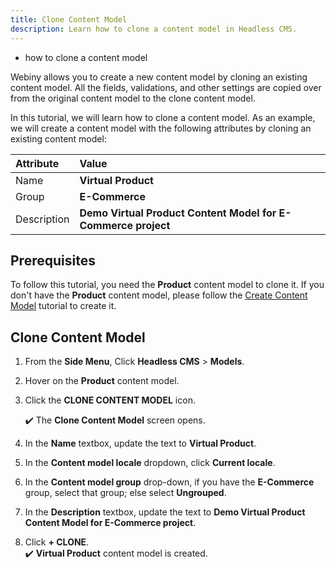 ```yaml
---
title: Clone Content Model
description: Learn how to clone a content model in Headless CMS.
---
```



<Alert type="success" title="WHAT YOU'LL LEARN">

- how to clone a content model

</Alert>

Webiny allows you to create a new content model by cloning an existing content model. All the fields, validations, and other settings are copied over from the original content model to the clone content model.

In this tutorial, we will learn how to clone a content model. As an example, we will create a content model with the following attributes by cloning an existing content model:

| Attribute   | Value                                                         |
| :-------    | :----------------------                                       |
| Name        | **Virtual Product**                                           |
| Group       | **E-Commerce**                                                |
| Description | **Demo Virtual Product Content Model for E-Commerce project** |

## Prerequisites

To follow this tutorial, you need the **Product** content model to clone it.
If you don't have the **Product** content model, please follow the [Create Content Model](../essentials/create-content-model) tutorial to create it.

## Clone Content Model

1. From the **Side Menu**, Click **Headless CMS** > **Models**.

2. Hover on the **Product** content model.

3. Click the **CLONE CONTENT MODEL** icon.

    ✔️ The **Clone Content Model** screen opens.

4. In the **Name** textbox, update the text to **Virtual Product**.

5. In the **Content model locale** dropdown, click **Current locale**.

6. In the **Content model group** drop-down, if you have the **E-Commerce** group, select that group; else select **Ungrouped**.

7. In the **Description** textbox, update the text to **Demo Virtual Product Content Model for E-Commerce project**.

8. Click **+ CLONE**.  
    ✔️ **Virtual Product** content model is created.
